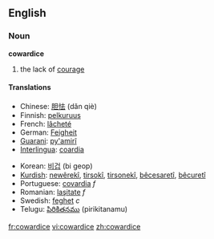 ==English==

===Noun===
'''cowardice'''

# the lack of [[courage]]


====Translations====
{{top}}
*Chinese: [[胆怯]] (dǎn qiè)
*Finnish: [[pelkuruus]]
* French: [[lâcheté]]
*German: [[Feigheit]]
*[[Guarani]]: [[py'amirĩ]]
*[[Interlingua]]: [[coardia]]
{{mid}}
*Korean: [[비겁]] (bi geop)
*[[Kurdish]]: [[newêrekî]], [[tirsokî]], [[tirsonekî]], [[bêcesaretî]], [[bêcuretî]]
*Portuguese: [[covardia]] ''f''
*Romanian: [[laşitate]] ''f''
*Swedish: [[feghet]] ''c''
*Telugu: [[పిరికితనము]] (pirikitanamu)
{{bottom}}

[[fr:cowardice]]
[[vi:cowardice]]
[[zh:cowardice]]